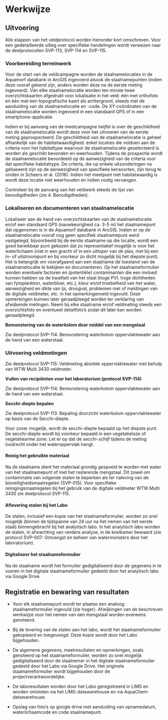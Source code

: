 # Werkwijze

## Uitvoering

Alle stappen van het veldprotocol worden hieronder kort omschreven. Voor een gedetailleerde uitleg over specifieke handelingen wordt verwezen naar de deelprotocollen SVP-113, SVP-114 en SVP-115.

### **Voorbereiding terreinwerk**

Voor de start van de veldcampagne worden de staalnamelocaties in de Aquamorf databank in ArcGIS ingevoerd alsook de staalnamepunten (indien deze vooraf gekend zijn, anders worden deze na de eerste meting ingevoerd). Van elke staalnamelocatie worden ten minste twee overzichtskaarten afgedrukt voor lokalisatie in het veld: één met orthofoto en één met een topografische kaart als achtergrond, steeds met de aanduiding van de staalnamelocatie en -code. De XY-coördinaten van de staalnamelocatie worden ingevoerd in een standaard GPS of in een smartphone-applicatie.

Indien er bij aanvang van de meetcampagne twijfel is over de geschiktheid van de staalnamelocatie wordt deze voor het uitvoeren van de eerste meting geprospecteerd. De geschiktheid van de staalnamelocatie is geheel afhankelijk van de habitatwaardigheid: enkel locaties die voldoen aan de criteria voor het habitattype waarvoor de staalnamelocatie geselecteerd is worden als geschikt bevonden en weerhouden. Tijdens de prospectie wordt de staalnamelocatie beoordeeld op de aanwezigheid van de criteria voor dat specifieke habitattype. De criteria, die op enkele uitzonderingen na gebaseerd zijn op de aanwezigheid van specifieke kensoorten, zijn terug te vinden in Scheers et al. (2016). Indien het meetpunt niet habitatwaardig is wordt deze locatie niet weerhouden en indien nodig vervangen.

Controleer bij de aanvang van het veldwerk steeds de lijst van benodigdheden (zie 4. Benodigdheden).

### **Lokaliseren en documenteren van staalnamelocatie**

Lokaliseer aan de hand van overzichtskaarten van de staalnamelocatie en/of een standaard GPS (nauwkeurigheid ca. 3-5 m) het staalnamepunt dat opgenomen is in de Aquamorf databank in ArcGIS. Indien er op de staalnamelocatie vooraf nog geen specifiek staalnamepunt werd vastgelegd, bijvoorbeeld bij de eerste staalname op die locatie, wordt een goed bereikbaar punt gekozen dat zo representatief mogelijk is voor het waterlichaam (niet in een gracht of in een uitloper van de plas, niet bij een in- of uitstroompunt en bij voorkeur zo dicht mogelijk bij het diepste punt). Het is belangrijk om voorafgaand aan een staalname de toestand van de staalnamelocatie te bekijken en documenteren. Op het staalnameformulier worden eventuele factoren en (potentiële) contaminanten die een invloed kunnen hebben op de kwaliteit van het staal (hoge PVI, hoge dichtheden van fytoplankton, waterbloei, etc.), kleur en/of troebelheid van het water, aanwezigheid en dikte van ijs, droogval, problemen met of meldingen van de digitale veldmeter, etc. in het opmerkingenveld ingevuld. Deze opmerkingen kunnen later geraadpleegd worden ter verklaring van afwijkende metingen. Neem bij elke staalname en/of veldmeting steeds een overzichtsfoto en eventueel detailfoto's zodat dit later kan worden geraadpleegd.

**Bemonstering van de waterkolom door middel van een mengstaal**

Zie deelprotocol SVP-114: Bemonstering waterkolom oppervlaktewater aan de hand van een waterstaal.

### **Uitvoering veldmetingen**

Zie deelprotocol SVP-115: Veldmeting abiotiek oppervlaktewater met behulp van WTW Multi 3430 veldmeter.

**Vullen van recipiënten voor het laboratorium (protocol SVP-114)**

Zie deelprotocol SVP-114: Bemonstering waterkolom oppervlaktewater aan de hand van een waterstaal.

**Secchi-diepte bepalen**

Zie deelprotocol SVP-113: Bepaling doorzicht waterkolom oppervlaktewater op basis van de Secchi-diepte.

Voor zover mogelijk, wordt de secchi-diepte bepaald op het diepste punt. De secchi-diepte wordt bij voorkeur bepaald in een vegetatieloze of vegetatiearme zone. Let er op dat de secchi-schijf tijdens de meting loodrecht onder het wateroppervlak hangt.

#### **Reinig het gebruikte materiaal**

Na de staalname dient het materiaal grondig gespoeld te worden met water van het staalnamepunt of met het resterende mengstaal. Dit zowel om contaminatie van volgende stalen te beperken als ter naleving van de bioveiligheidsmaatregelen (SVP-015). Voor specifieke reinigingsmaatregelen bij het gebruik van de digitale veldmeter WTW Multi 3430 zie deelprotocol SVP-115.

#### **Aflevering stalen bij het Labo**

De stalen, inclusief een kopie van het staalnameformulier, worden zo snel mogelijk (binnen de tijdspanne van 24 uur na het nemen van het eerste staal) binnengebracht bij het analytisch labo. In het analytisch labo worden de stalen, in afwachting van verdere analyse, in de koelkamer bewaard (zie protocol SVP-007: Ontvangst en beheer van watermonsters door het laboratorium).

#### **Digitaliseer het staalnameformulier**

Na de staalname wordt het formulier gedigitaliseerd door de gegevens in te voeren in het digitale staalnameformulier gedeeld door het analytisch labo via Google Drive.

## Registratie en bewaring van resultaten

-   Voor elk staalnamepunt wordt ter plaatse een analoog staalnameformulier ingevuld (zie hoger). Afwijkingen van de beschreven werkwijze voor het nemen van een mengstaal worden eveneens genoteerd.

-   Bij de levering van de stalen aan het labo, wordt het staalnameformulier gekopieerd en toegevoegd. Deze kopie wordt door het Labo bijgehouden.

-   De algemene gegevens, meetresultaten en opmerkingen, zoals genoteerd op het staalnameformulier, worden zo snel mogelijk gedigitaliseerd door de staalnemer in het digitale staalnameformulier gedeeld door het Labo via Google Drive. Het originele staalnameformulier wordt bijgehouden door de projectverantwoordelijke.

-   De laboresultaten worden door het Labo geregistreerd in LIMS en worden ontsloten via het LIMS-datawarehouse en via AquaChem-datawarehouse.

-   Opslag van foto's op google drive met aanduiding van opnamedatum, waterlichaamcode en code staalnamepunt.

